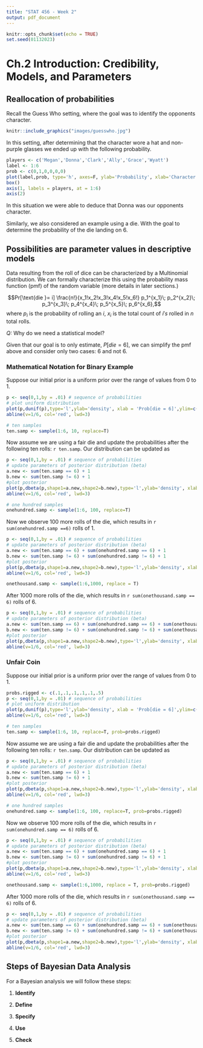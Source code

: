 ```yaml
---
title: "STAT 456 - Week 2"
output: pdf_document
---
```


```r
knitr::opts_chunk$set(echo = TRUE)
set.seed(01132023)
```

# Ch.2 Introduction: Credibility, Models, and Parameters

## Reallocation of probabilities
Recall the Guess Who setting, where the goal was to identify the opponents character. 
```r
knitr::include_graphics("images/guesswho.jpg")
```

In this setting, after determining that the character wore a hat and non-purple glasses we ended up with the following probability.
```r
players <- c('Megan','Donna','Clark','Ally','Grace','Wyatt')
label <- 1:6
prob <- c(0,1,0,0,0,0)
plot(label,prob, type='h', axes=F, ylab='Probability', xlab='Character', ylim=c(0,1), lwd=8)
box()
axis(1, labels = players, at = 1:6)
axis(2)
```

In this situation we were able to deduce that Donna was our opponents character. 

Similarly, we also considered an example using a die. With the goal to determine the probability of the die landing on 6. 


## Possibilities are parameter values in descriptive models
Data resulting from the roll of dice can be characterized by a Multinomial distribution. We can formally characterize this using the probability mass function (pmf) of the random variable (more details in later sections.)

$$Pr[\text{die }= i] \frac{n!}{x_1!x_2!x_3!x_4!x_5!x_6!} p_1^{x_1}\; p_2^{x_2}\; p_3^{x_3}\; p_4^{x_4}\; p_5^{x_5}\; p_6^{x_6},$$
where $p_i$ is the probability of rolling an $i$, $x_i$ is the total count of $i's$ rolled in $n$ total rolls.


\vfill

\vfill

_Q:_ Why do we need a statistical model?

\vfill
\vfill
\vfill

Given that our goal is to only estimate, $P[die = 6]$, we can simplify the pmf above and consider only two cases: 6 and not 6. 

\vfill


\vfill

\newpage

### Mathematical Notation for Binary Example

Suppose our initial prior is a uniform prior over the range of values from 0 to 1.

```r
p <- seq(0,1,by = .01) # sequence of probabilities
# plot uniform distribution
plot(p,dunif(p),type='l',ylab='density', xlab = 'Prob[die = 6]',ylim=c(0,30), lwd=2)
abline(v=1/6, col='red', lwd=3)

# ten samples
ten.samp <- sample(1:6, 10, replace=T)
```

Now assume we are using a fair die and update the probabilities after the following ten rolls: `r ten.samp`. Our distribution can be updated as

```r
p <- seq(0,1,by = .01) # sequence of probabilities
# update parameters of posterior distribution (beta)
a.new <- sum(ten.samp == 6) + 1
b.new <- sum(ten.samp != 6) + 1
#plot posterior
plot(p,dbeta(p,shape1=a.new,shape2=b.new),type='l',ylab='density', xlab = 'Prob[die = 6]',ylim=c(0,30), lwd=2)
abline(v=1/6, col='red', lwd=3)

# one hundred samples
onehundred.samp <- sample(1:6, 100, replace=T)
```

Now we observe 100 more rolls of the die, which results in `r sum(onehundred.samp ==6)` rolls of 1.

```r
p <- seq(0,1,by = .01) # sequence of probabilities
# update parameters of posterior distribution (beta)
a.new <- sum(ten.samp == 6) + sum(onehundred.samp == 6) + 1
b.new <- sum(ten.samp != 6) + sum(onehundred.samp != 6) + 1
#plot posterior
plot(p,dbeta(p,shape1=a.new,shape2=b.new),type='l',ylab='density', xlab = 'Prob[die = 6]',ylim=c(0,30), lwd=2)
abline(v=1/6, col='red', lwd=3)

onethousand.samp <- sample(1:6,1000, replace = T)

```

After 1000 more rolls of the die, which results in `r sum(onethousand.samp == 6)` rolls of 6.

```r
p <- seq(0,1,by = .01) # sequence of probabilities
# update parameters of posterior distribution (beta)
a.new <- sum(ten.samp == 6) + sum(onehundred.samp == 6) + sum(onethousand.samp == 6) + 1
b.new <- sum(ten.samp != 6) + sum(onehundred.samp != 6) + sum(onethousand.samp != 6) + 1
#plot posterior
plot(p,dbeta(p,shape1=a.new,shape2=b.new),type='l',ylab='density', xlab = 'Prob[die = 6]',ylim=c(0,30), lwd=2)
abline(v=1/6, col='red', lwd=3)
```

\newpage

### Unfair Coin
Suppose our initial prior is a uniform prior over the range of values from 0 to 1.

```r
probs.rigged <- c(.1,.1,.1,.1,.1,.5)
p <- seq(0,1,by = .01) # sequence of probabilities
# plot uniform distribution
plot(p,dunif(p),type='l',ylab='density', xlab = 'Prob[die = 6]',ylim=c(0,30), lwd=2)
abline(v=1/6, col='red', lwd=3)

# ten samples
ten.samp <- sample(1:6, 10, replace=T, prob=probs.rigged)
```

Now assume we are using a fair die and update the probabilities after the following ten rolls: `r ten.samp`. Our distribution can be updated as

```r
p <- seq(0,1,by = .01) # sequence of probabilities
# update parameters of posterior distribution (beta)
a.new <- sum(ten.samp == 6) + 1
b.new <- sum(ten.samp != 6) + 1
#plot posterior
plot(p,dbeta(p,shape1=a.new,shape2=b.new),type='l',ylab='density', xlab = 'Prob[die = 6]',ylim=c(0,30), lwd=2)
abline(v=1/6, col='red', lwd=3)

# one hundred samples
onehundred.samp <- sample(1:6, 100, replace=T, prob=probs.rigged)
```

Now we observe 100 more rolls of the die, which results in `r sum(onehundred.samp == 6)` rolls of 6.

```r
p <- seq(0,1,by = .01) # sequence of probabilities
# update parameters of posterior distribution (beta)
a.new <- sum(ten.samp == 6) + sum(onehundred.samp == 6) + 1
b.new <- sum(ten.samp != 6) + sum(onehundred.samp != 6) + 1
#plot posterior
plot(p,dbeta(p,shape1=a.new,shape2=b.new),type='l',ylab='density', xlab = 'Prob[die = 6]',ylim=c(0,30), lwd=2)
abline(v=1/6, col='red', lwd=3)

onethousand.samp <- sample(1:6,1000, replace = T, prob=probs.rigged)

```

After 1000 more rolls of the die, which results in `r sum(onethousand.samp == 6)` rolls of 6.

```r
p <- seq(0,1,by = .01) # sequence of probabilities
# update parameters of posterior distribution (beta)
a.new <- sum(ten.samp == 6) + sum(onehundred.samp == 6) + sum(onethousand.samp == 6) + 1
b.new <- sum(ten.samp != 6) + sum(onehundred.samp != 6) + sum(onethousand.samp != 6) + 1
#plot posterior
plot(p,dbeta(p,shape1=a.new,shape2=b.new),type='l',ylab='density', xlab = 'Prob[die = 6]',ylim=c(0,30), lwd=2)
abline(v=1/6, col='red', lwd=3)
```

\newpage

## Steps of Bayesian Data Analysis

For a Bayesian analysis we will follow these steps:

1. **Identify**

\vfill
2. **Define**

\vfill
3. **Specify**

\vfill
4. **Use**

\vfill
5. **Check**

\vfill